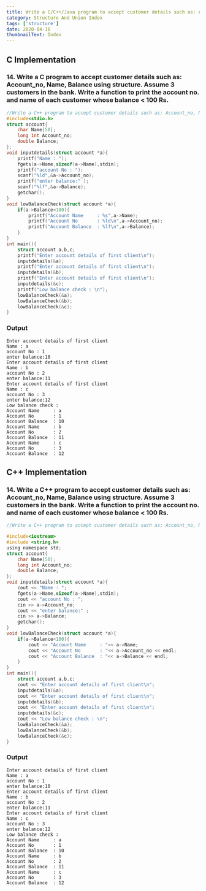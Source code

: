 ```yaml
---
title: Write a C/C++/Java program to accept customer details such as: Account_no, Name, Balance using structure. Assume 3 customers in the bank. Write a function to print the account no. and name of each customer whose balance < 100 Rs.
category: Structure And Union Index
tags: ['structure']
date: 2020-04-16
thumbnailText: Index
---
```


## C Implementation
### 14. Write a C program to accept customer details such as: Account_no, Name, Balance using structure. Assume 3 customers in the bank. Write a function to print the account no. and name of each customer whose balance < 100 Rs.
```c
//Write a C++ program to accept customer details such as: Account_no, Name, Balance using structure. Assume 3 customers in the bank. Write a function to print the account no. and name of each customer whose balance < 100 Rs.
#include<stdio.h>
struct account{
    char Name[50];
    long int Account_no;
    double Balance;
};
void inputdetails(struct account *a){
    printf("Name : ");
    fgets(a->Name,sizeof(a->Name),stdin);
    printf("account No : ");
    scanf("%ld",&a->Account_no);
    printf("enter balance:" );
    scanf("%lf",&a->Balance);
    getchar();
}
void lowBalanceCheck(struct account *a){
    if(a->Balance<100){
        printf("Account Name     : %s",a->Name);
        printf("Account No       : %ld\n",a->Account_no);
        printf("Account Balance  : %lf\n",a->Balance);
    }
}
int main(){
    struct account a,b,c;
    printf("Enter account details of first client\n");
    inputdetails(&a);
    printf("Enter account details of first client\n");
    inputdetails(&b);
    printf("Enter account details of first client\n");
    inputdetails(&c);
    printf("Low balance check : \n");
    lowBalanceCheck(&a);
    lowBalanceCheck(&b);
    lowBalanceCheck(&c);
}
```
### Output
```
Enter account details of first client
Name : a
account No : 1
enter balance:10
Enter account details of first client
Name : b
account No : 2
enter balance:11
Enter account details of first client
Name : c
account No : 3
enter balance:12
Low balance check :
Account Name     : a
Account No       : 1
Account Balance  : 10
Account Name     : b
Account No       : 2
Account Balance  : 11
Account Name     : c
Account No       : 3
Account Balance  : 12
```

## C++ Implementation
### 14. Write a C++ program to accept customer details such as: Account_no, Name, Balance using structure. Assume 3 customers in the bank. Write a function to print the account no. and name of each customer whose balance < 100 Rs.
```c
//Write a C++ program to accept customer details such as: Account_no, Name, Balance using structure. Assume 3 customers in the bank. Write a function to print the account no. and name of each customer whose balance < 100 Rs.

#include<iostream>
#include <string.h>
using namespace std;
struct account{
    char Name[50];
    long int Account_no;
    double Balance;
};
void inputdetails(struct account *a){
    cout << "Name : ";
    fgets(a->Name,sizeof(a->Name),stdin);
    cout << "account No : ";
    cin >> a->Account_no;
    cout << "enter balance:" ;
    cin >> a->Balance;
    getchar();
}
void lowBalanceCheck(struct account *a){
    if(a->Balance<100){
        cout << "Account Name     : "<< a->Name;
        cout << "Account No       : "<< a->Account_no << endl;
        cout << "Account Balance  : "<< a->Balance << endl;
    }
}
int main(){
    struct account a,b,c;
    cout << "Enter account details of first client\n";
    inputdetails(&a);
    cout << "Enter account details of first client\n";
    inputdetails(&b);
    cout << "Enter account details of first client\n";
    inputdetails(&c);
    cout << "Low balance check : \n";
    lowBalanceCheck(&a);
    lowBalanceCheck(&b);
    lowBalanceCheck(&c);
}
```
### Output
```
Enter account details of first client
Name : a
account No : 1
enter balance:10
Enter account details of first client
Name : b
account No : 2
enter balance:11
Enter account details of first client
Name : c
account No : 3
enter balance:12
Low balance check :
Account Name     : a
Account No       : 1
Account Balance  : 10
Account Name     : b
Account No       : 2
Account Balance  : 11
Account Name     : c
Account No       : 3
Account Balance  : 12
```
